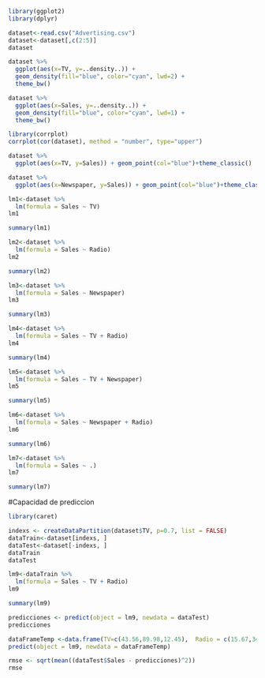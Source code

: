 ```{r}
library(ggplot2)
library(dplyr)
```

```{r}
dataset<-read.csv("Advertising.csv")
dataset<-dataset[,c(2:5)]
dataset
```

```{r}
dataset %>%
  ggplot(aes(x=TV, y=..density..)) + 
  geom_density(fill="blue", color="cyan", lwd=2) + 
  theme_bw()
```

```{r}
dataset %>%
  ggplot(aes(x=Sales, y=..density..)) + 
  geom_density(fill="blue", color="cyan", lwd=1) + 
  theme_bw()
```


```{r}
library(corrplot)
corrplot(cor(dataset), method = "number", type="upper")
```
```{r}
dataset %>%
  ggplot(aes(x=TV, y=Sales)) + geom_point(col="blue")+theme_classic()
```
```{r}
dataset %>%
  ggplot(aes(x=Newspaper, y=Sales)) + geom_point(col="blue")+theme_classic()
```

```{r}
lm1<-dataset %>%
  lm(formula = Sales ~ TV)
lm1
```

```{r}
summary(lm1)
```
```{r}
lm2<-dataset %>%
  lm(formula = Sales ~ Radio)
lm2
```

```{r}
summary(lm2)
```

```{r}
lm3<-dataset %>%
  lm(formula = Sales ~ Newspaper)
lm3
```

```{r}
summary(lm3)
```

```{r}
lm4<-dataset %>%
  lm(formula = Sales ~ TV + Radio)
lm4
```

```{r}
summary(lm4)
```

```{r}
lm5<-dataset %>%
  lm(formula = Sales ~ TV + Newspaper)
lm5
```

```{r}
summary(lm5)
```

```{r}
lm6<-dataset %>%
  lm(formula = Sales ~ Newspaper + Radio)
lm6
```

```{r}
summary(lm6)
```

```{r}
lm7<-dataset %>%
  lm(formula = Sales ~ .)
lm7
```

```{r}
summary(lm7)
```

#Capacidad de prediccion

```{r}
library(caret)
```

```{r}
indexs <- createDataPartition(dataset$TV, p=0.7, list = FALSE)
dataTrain<-dataset[indexs, ]
dataTest<-dataset[-indexs, ]
dataTrain
dataTest
```

```{r}
lm9<-dataTrain %>%
  lm(formula = Sales ~ TV + Radio)
lm9
```

```{r}
summary(lm9)
```

```{r}
predicciones <- predict(object = lm9, newdata = dataTest)
predicciones
```

```{r}
dataFrameTemp <-data.frame(TV=c(43.56,89.98,12.45),  Radio = c(15.67,34.6,22.45))
predict(object = lm9, newdata = dataFrameTemp)
```

```{r}
rmse <- sqrt(mean((dataTest$Sales - predicciones)^2))
rmse
```

